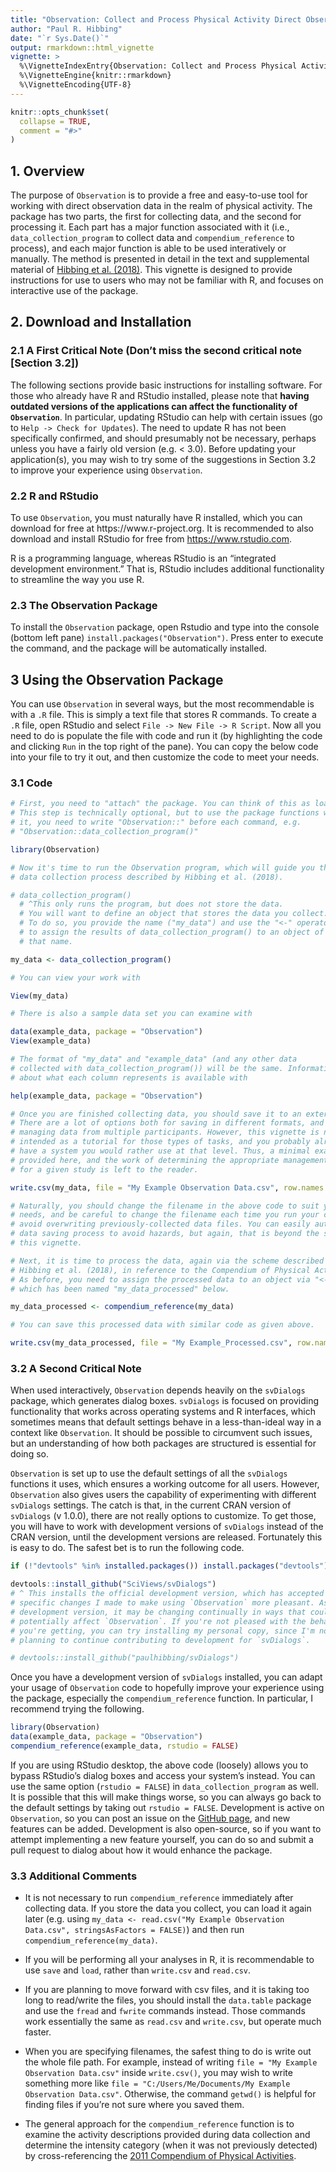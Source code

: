 ---
title: "Observation: Collect and Process Physical Activity Direct Observation Data"
author: "Paul R. Hibbing"
date: "`r Sys.Date()`"
output: rmarkdown::html_vignette
vignette: >
  %\VignetteIndexEntry{Observation: Collect and Process Physical Activity Direct Observation Data}
  %\VignetteEngine{knitr::rmarkdown}
  %\VignetteEncoding{UTF-8}
---

```{r setup, include = FALSE}
knitr::opts_chunk$set(
  collapse = TRUE,
  comment = "#>"
)
```

## 1. Overview

The purpose of `Observation` is to provide a free and easy-to-use tool for working with direct observation data in the realm of physical activity. The package has two parts, the first for collecting data, and the second for processing it. Each part has a major function associated with it (i.e., `data_collection_program` to collect data and `compendium_reference` to process), and each major function is able to be used interatively or manually. The method is presented in detail in the text and supplemental material of [Hibbing et al. (2018)](https://www.ncbi.nlm.nih.gov/pubmed/29135657). This vignette is designed to provide instructions for use to users who may not be familiar with R, and focuses on interactive use of the package.

## 2. Download and Installation

### 2.1 A First Critical Note (Don't miss the second critical note [Section 3.2])

The following sections provide basic instructions for installing software. For those who already have R and RStudio installed, please note that **having outdated versions of the applications can affect the functionality of `Observation`**. In particular, updating RStudio can help with certain issues (go to `Help -> Check for Updates`). The need to update R has not been specifically confirmed, and should presumably not be necessary, perhaps unless you have a fairly old version (e.g. < 3.0). Before updating your application(s), you may wish to try some of the suggestions in Section 3.2 to improve your experience using `Observation`.

### 2.2 R and RStudio

To use `Observation`, you must naturally have R installed, which you can download for free at https://www.r-project.org. It is recommended to also download and install RStudio for free from [https://www.rstudio.com](https://www.rstudio.com/products/rstudio/download/).

R is a programming language, whereas RStudio is an "integrated development environment." That is, RStudio includes additional functionality to streamline the way you use R.

### 2.3 The Observation Package

To install the `Observation` package, open Rstudio and type into the console (bottom left pane) `install.packages("Observation")`. Press enter to execute the command, and the package will be automatically installed.

## 3 Using the Observation Package

You can use `Observation` in several ways, but the most recommendable is with a `.R` file. This is simply a text file that stores R commands. To create a `.R` file, open RStudio and select `File -> New File -> R Script`. Now all you need to do is populate the file with code and run it (by highlighting the code and clicking `Run` in the top right of the pane). You can copy the below code into your file to try it out, and then customize the code to meet your needs.

### 3.1 Code

```{r example, eval = FALSE}

# First, you need to "attach" the package. You can think of this as loading it. 
# This step is technically optional, but to use the package functions without
# it, you need to write "Observation::" before each command, e.g.
# "Observation::data_collection_program()"

library(Observation)

# Now it's time to run the Observation program, which will guide you through the
# data collection process described by Hibbing et al. (2018).

# data_collection_program()
  # ^This only runs the program, but does not store the data.
  # You will want to define an object that stores the data you collect.
  # To do so, you provide the name ("my_data") and use the "<-" operator
  # to assign the results of data_collection_program() to an object of
  # that name.

my_data <- data_collection_program()

# You can view your work with

View(my_data)

# There is also a sample data set you can examine with

data(example_data, package = "Observation")
View(example_data)

# The format of "my_data" and "example_data" (and any other data
# collected with data_collection_program()) will be the same. Information
# about what each column represents is available with

help(example_data, package = "Observation")

# Once you are finished collecting data, you should save it to an external file.
# There are a lot of options both for saving in different formats, and for
# managing data from multiple participants. However, this vignette is not
# intended as a tutorial for those types of tasks, and you probably already
# have a system you would rather use at that level. Thus, a minimal example is
# provided here, and the work of determining the appropriate management scheme
# for a given study is left to the reader.

write.csv(my_data, file = "My Example Observation Data.csv", row.names = FALSE)

# Naturally, you should change the filename in the above code to suit your
# needs, and be careful to change the filename each time you run your code, to
# avoid overwriting previously-collected data files. You can easily automate the
# data saving process to avoid hazards, but again, that is beyond the scope of
# this vignette.

# Next, it is time to process the data, again via the scheme described by
# Hibbing et al. (2018), in reference to the Compendium of Physical Activities.
# As before, you need to assign the processed data to an object via "<-",
# which has been named "my_data_processed" below.

my_data_processed <- compendium_reference(my_data)

# You can save this processed data with similar code as given above.

write.csv(my_data_processed, file = "My Example_Processed.csv", row.names = FALSE)

```

### 3.2 A Second Critical Note

When used interactively, `Observation` depends heavily on the `svDialogs` package, which generates dialog boxes. `svDialogs` is focused on providing functionality that works across operating systems and R interfaces, which sometimes means that default settings behave in a less-than-ideal way in a context like `Observation`. It should be possible to circumvent such issues, but an understanding of how both packages are structured is essential for doing so.

`Observation` is set up to use the default settings of all the `svDialogs` functions it uses, which ensures a working outcome for all users. However, `Observation` also gives users the capability of experimenting with different `svDialogs` settings. The catch is that, in the current CRAN version of `svDialogs` (v 1.0.0), there are not really options to customize. To get those, you will have to work with development versions of `svDialogs` instead of the CRAN version, until the development versions are released. Fortunately this is easy to do. The safest bet is to run the following code.

```{r development, eval = FALSE}

if (!"devtools" %in% installed.packages()) install.packages("devtools")

devtools::install_github("SciViews/svDialogs")
# ^ This installs the official development version, which has accepted some
# specific changes I made to make using `Observation` more pleasant. As a
# development version, it may be changing continually in ways that could
# potentially affect `Observation`. If you're not pleased with the behavior
# you're getting, you can try installing my personal copy, since I'm not
# planning to continue contributing to development for `svDialogs`.

# devtools::install_github("paulhibbing/svDialogs")

```

Once you have a development version of `svDialogs` installed, you can adapt your usage of `Observation` code to hopefully improve your experience using the package, especially the `compendium_reference` function. In particular, I recommend trying the following.

```{r customize, eval = FALSE}

library(Observation)
data(example_data, package = "Observation")
compendium_reference(example_data, rstudio = FALSE)

```

If you are using RStudio desktop, the above code (loosely) allows you to bypass RStudio's dialog boxes and access your system's instead. You can use the same option (`rstudio = FALSE`) in `data_collection_program` as well. It is possible that this will make things worse, so you can always go back to the default settings by taking out `rstudio = FALSE`. Development is active on `Observation`, so you can post an issue on the [GitHub page](https://github.com/paulhibbing/Observation/issues), and new features can be added. Development is also open-source, so if you want to attempt implementing a new feature yourself, you can do so and submit a pull request to dialog about how it would enhance the package.

### 3.3 Additional Comments

* It is not necessary to run `compendium_reference` immediately after collecting data. If you store the data you collect, you can load it again later (e.g. using `my_data <- read.csv("My Example Observation Data.csv", stringsAsFactors = FALSE)`) and then run `compendium_reference(my_data)`.

* If you will be performing all your analyses in R, it is recommendable to use `save` and `load`, rather than `write.csv` and `read.csv`.

* If you are planning to move forward with csv files, and it is taking too long to read/write the files, you should install the `data.table` package and use the `fread` and `fwrite` commands instead. Those commands work essentially the same as `read.csv` and `write.csv`, but operate much faster.

* When you are specifying filenames, the safest thing to do is write out the whole file path. For example, instead of writing `file = "My Example Observation Data.csv"` inside `write.csv()`, you may wish to write something more like `file = "C:/Users/Me/Documents/My Example Observation Data.csv"`. Otherwise, the command `getwd()` is helpful for finding files if you're not sure where you saved them.

* The general approach for the `compendium_reference` function is to examine the activity descriptions provided during data collection and determine the intensity category (when it was not previously detected) by cross-referencing the [2011 Compendium of Physical Activities](https://sites.google.com/site/compendiumofphysicalactivities/home).
